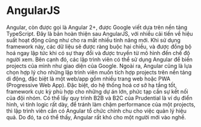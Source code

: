 # AngularJS

Angular, còn được gọi là Angular 2+, được Google viết dựa trên nền tảng TypeScript. Đây là bản hoàn thiện sau AngularJS, với nhiều cải tiến về hiệu suất hoạt động cũng như cho ra mắt nhiều tính năng mới. Khi sử dụng framework này, các dữ liệu sẽ được ràng buộc hai chiều, và được đồng bộ hoá ngay lập tức khi có sự thay đổi và được truyền từ mô hình đến chế độ người xem. Bên cạnh đó, các lập trình viên có thể sử dụng Angular để biến projects của mình như giao diện của Google. Ngoài ra, Angular cũng là lựa chọn hợp lý cho những lập trình viên muốn tích hợp projects trên nền tảng di động, đặc biệt là một web/app gồm nhiều trang web hoặc PWA (Progressive Web App). Đặc biệt, do hệ thống hoá cơ sở hạ tầng tốt, framework cực kỳ phù hợp cho những dự án lớn, phức tạp cần sự kết nối của đội nhóm. Có thể lấy quy trình B2B và B2C của Prudential là ví dụ điển hình, vì tính logic rất dày, để tránh làm chậm performance của một projects, thì lập trình viên cần có Angular tổ chức chỉnh chu cho việc quản lý hiệu quả. Do đó, ta có thể thấy, Angular rất khó cho một người mới vào nghề.
